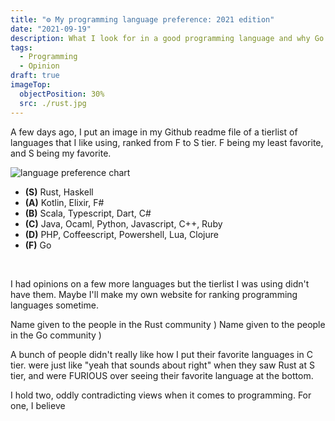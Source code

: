 ```yaml
---
title: "⚙️ My programming language preference: 2021 edition"
date: "2021-09-19"
description: What I look for in a good programming language and why Go isn't one of them
tags:
  - Programming
  - Opinion
draft: true
imageTop:
  objectPosition: 30%
  src: ./rust.jpg
---
```


A few days ago, I put an image in my Github readme file of a tierlist of languages that I like using, ranked from F to S tier. F being my least favorite, and S being my favorite.

![language preference chart](./language-preference.png)

- **(S)** Rust, Haskell
- **(A)** Kotlin, Elixir, F#
- **(B)** Scala, Typescript, Dart, C#
- **(C)** Java, Ocaml, Python, Javascript, C++, Ruby
- **(D)** PHP, Coffeescript, Powershell, Lua, Clojure
- **(F)** Go

<br />

I had opinions on a few more languages but the tierlist I was using didn't have them. Maybe I'll make my own website for ranking programming languages sometime.

  <Toastable text="Rustaceans" color="orange.300">
    Name given to the people in the Rust community
  </Toastable>
)

  <Toastable text="Gophers" color="blue.300">
    Name given to the people in the Go community
  </Toastable>
)

A bunch of people didn't really like how I put their favorite languages in C tier. <Rustacean /> were just like "yeah that sounds about right" when they saw Rust at S tier, and <Gopher /> were <T>FURIOUS</T> over seeing their favorite language at the bottom.

I hold two, oddly contradicting views when it comes to programming. For one, I believe
